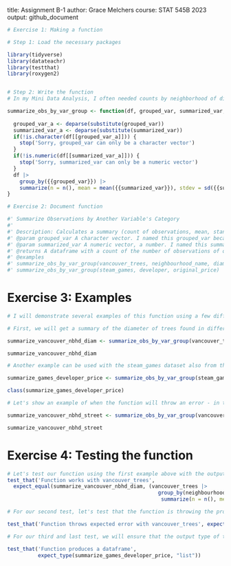 title: Assignment B-1
author: Grace Melchers
course: STAT 545B 2023
output: github_document


```r

# Exercise 1: Making a function

# Step 1: Load the necessary packages

library(tidyverse)
library(datateachr)
library(testthat)
library(roxygen2)


# Step 2: Write the function
# In my Mini Data Analysis, I often needed counts by neighborhood of different observations and also their values, for example the number of trees in one neighborhood or the mean, standard deviation and range of values for diameter within a certain neighborhood. I will create a function that allows me to instantly calculate all of these values within a grouped categorical variable for a numeric variable.

summarize_obs_by_var_group <- function(df, grouped_var, summarized_var, na.rm = TRUE) {
  
  grouped_var_a <- deparse(substitute(grouped_var))
  summarized_var_a <- deparse(substitute(summarized_var))
  if(!is.character(df[[grouped_var_a]])) {
    stop('Sorry, grouped_var can only be a character vector')
  }
  if(!is.numeric(df[[summarized_var_a]])) {
    stop('Sorry, summarized_var can only be a numeric vector')
  }
  df |>
    group_by({{grouped_var}}) |>
    summarize(n = n(), mean = mean({{summarized_var}}), stdev = sd({{summarized_var}}), range = (max({{summarized_var}}) - min({{summarized_var}})))
}

# Exercise 2: Document function

#' Summarize Observations by Another Variable's Category
#' 
#' Description: Calculates a summary (count of observations, mean, standard deviation, range of values) of observations of a specific variable in each group of a variable.
#' @param grouped_var A character vector. I named this grouped_var because this is the variable that the function will use the group_by function with to group observations by the different categories within that variable.
#' @param summarized_var A numeric vector, a number. I named this summarized_var because this is the variable that the function will summarize with a count of it's observations, it's mean, standard deviation and range, based on the grouped categories of the grouped_var variable.
#' @returns A dataframe with a count of the number of observations of one variable grouped by the categories of another variable.
#' @examples
#' summarize_obs_by_var_group(vancouver_trees, neighbourhood_name, diameter)
#' summarize_obs_by_var_group(steam_games, developer, original_price)

```

# Exercise 3: Examples

```r

# I will demonstrate several examples of this function using a few different datasets.

# First, we will get a summary of the diameter of trees found in different neighbourhoods in the City of Vancouver using the vancouver_trees dataset from datateachr. I worked with this dataset for the MDA and questions like this one are what prompted me to create this function.

summarize_vancouver_nbhd_diam <- summarize_obs_by_var_group(vancouver_trees, neighbourhood_name, diameter)

summarize_vancouver_nbhd_diam

# Another example can be used with the steam_games dataset also from the datateachr package. Here, we will get the summary stats for original price grouped by developer.

summarize_games_developer_price <- summarize_obs_by_var_group(steam_games, developer, original_price)

class(summarize_games_developer_price)

# Let's show an example of when the function will throw an error - in this case, we will use the vancouver_trees dataset again to show how if we input a variable consisting of character vectors as the summarized_var, it will provide an error message and won't work. We will use neighbourhood_name as the grouped_var and std_street as the summarized_var, which is a character vector, not a numerical one.

summarize_vancouver_nbhd_street <- summarize_obs_by_var_group(vancouver_trees, neighbourhood_name, std_street)

summarize_vancouver_nbhd_street

```

# Exercise 4: Testing the function

```r

# Let's test our function using the first example above with the output of summarize_vancouver_nbhd_diam. This should work properly, so let's use the testthat package to determine if this is the case.
test_that('Function works with vancouver_trees',
  expect_equal(summarize_vancouver_nbhd_diam, (vancouver_trees |>
                                                 group_by(neighbourhood_name) |>
                                                  summarize(n = n(), mean = mean(diameter), stdev = sd(diameter), range = (max(diameter) - min(diameter))))))

# For our second test, let's test that the function is throwing the proper error in the proper scenario - in this case, when we try to input a variable with a character vector as the summarized_var using the vancouver_trees dataset again.

test_that('Function throws expected error with vancouver_trees', expect_error(summarize_obs_by_var_group(vancouver_trees, neighbourhood_name, std_street), 'Sorry, summarized_var can only be a numeric vector'))

# For our third and last test, we will ensure that the output type of the function matches what we expect it to be using an example from earlier that I created from the steam_games dataset, the output summarize_games_developer_price.

test_that('Function produces a dataframe',
          expect_type(summarize_games_developer_price, "list"))

```

